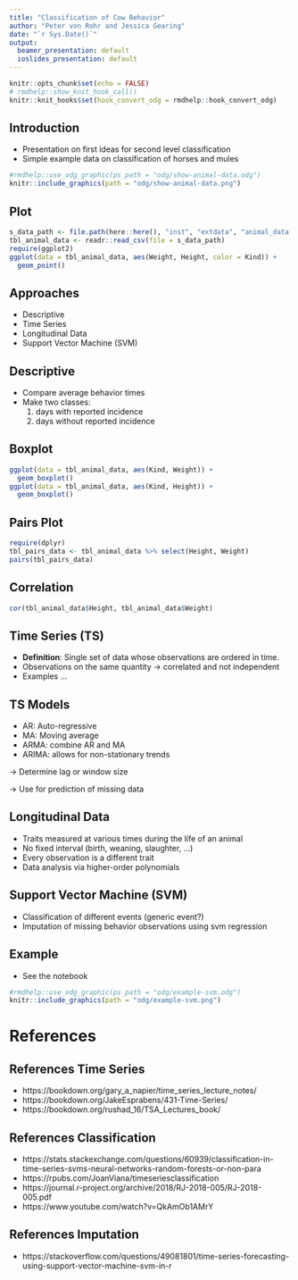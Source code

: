 ```yaml
---
title: "Classification of Cow Behavior"
author: "Peter von Rohr and Jessica Gearing"
date: "`r Sys.Date()`"
output:
  beamer_presentation: default
  ioslides_presentation: default
---
```


```r
knitr::opts_chunk$set(echo = FALSE)
# rmdhelp::show_knit_hook_call()
knitr::knit_hooks$set(hook_convert_odg = rmdhelp::hook_convert_odg)
```

## Introduction

- Presentation on first ideas for second level classification
- Simple example data on classification of horses and mules

```r
#rmdhelp::use_odg_graphic(ps_path = "odg/show-animal-data.odg")
knitr::include_graphics(path = "odg/show-animal-data.png")
```


## Plot

```r
s_data_path <- file.path(here::here(), "inst", "extdata", "animal_data.csv")
tbl_animal_data <- readr::read_csv(file = s_data_path)
require(ggplot2)
ggplot(data = tbl_animal_data, aes(Weight, Height, color = Kind)) + 
  geom_point()
```


## Approaches

- Descriptive
- Time Series
- Longitudinal Data
- Support Vector Machine (SVM)


## Descriptive

- Compare average behavior times
- Make two classes: 
    1. days with reported incidence
    2. days without reported incidence
    

## Boxplot

```r
ggplot(data = tbl_animal_data, aes(Kind, Weight)) + 
  geom_boxplot()
ggplot(data = tbl_animal_data, aes(Kind, Height)) + 
  geom_boxplot()
```



## Pairs Plot

```r
require(dplyr)
tbl_pairs_data <- tbl_animal_data %>% select(Height, Weight)
pairs(tbl_pairs_data)
```



## Correlation

```r
cor(tbl_animal_data$Height, tbl_animal_data$Weight)
```



## Time Series (TS)

- __Definition__: Single set of data whose observations are ordered in time. 
- Observations on the same quantity $\rightarrow$ correlated and not independent
- Examples ...


## TS Models

- AR: Auto-regressive
- MA: Moving average
- ARMA: combine AR and MA
- ARIMA: allows for non-stationary trends

$\rightarrow$ Determine lag or window size

$\rightarrow$ Use for prediction of missing data


## Longitudinal Data

- Traits measured at various times during the life of an animal
- No fixed interval (birth, weaning, slaughter, ...)
- Every observation is a different trait
- Data analysis via higher-order polynomials


## Support Vector Machine (SVM)

- Classification of different events (generic event?)
- Imputation of missing behavior observations using svm regression


## Example

- See the notebook

```r
#rmdhelp::use_odg_graphic(ps_path = "odg/example-svm.odg")
knitr::include_graphics(path = "odg/example-svm.png")
```


# References

## References Time Series
- https://bookdown.org/gary_a_napier/time_series_lecture_notes/
- https://bookdown.org/JakeEsprabens/431-Time-Series/
- https://bookdown.org/rushad_16/TSA_Lectures_book/


## References Classification
- https://stats.stackexchange.com/questions/60939/classification-in-time-series-svms-neural-networks-random-forests-or-non-para
- https://rpubs.com/JoanViana/timeseriesclassification
- https://journal.r-project.org/archive/2018/RJ-2018-005/RJ-2018-005.pdf
- https://www.youtube.com/watch?v=QkAmOb1AMrY


## References Imputation
- https://stackoverflow.com/questions/49081801/time-series-forecasting-using-support-vector-machine-svm-in-r  
